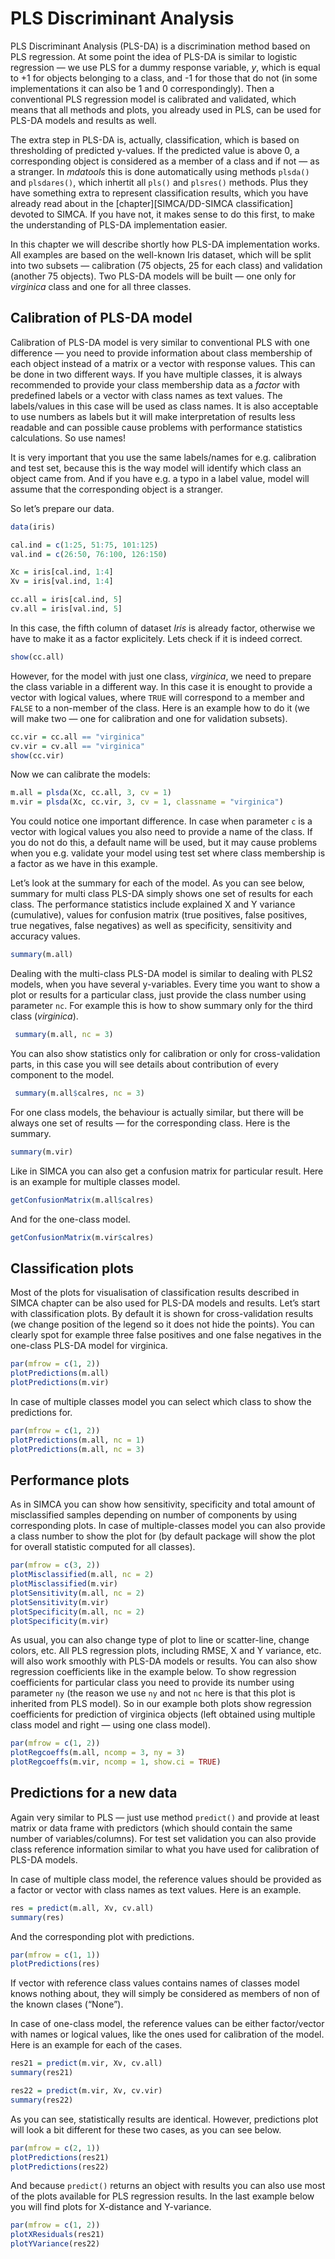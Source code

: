 # PLS Discriminant Analysis {-}

PLS Discriminant Analysis (PLS-DA) is a discrimination method based on PLS regression. At some point the idea of PLS-DA is similar to logistic regression — we use PLS for a dummy response variable, *y*, which is equal to +1 for objects belonging to a class, and -1 for those that do not (in some implementations it can also be 1 and 0 correspondingly). Then a conventional PLS regression model is calibrated and validated, which means that all methods and plots, you already used in PLS, can be used for PLS-DA models and results as well.

The extra step in PLS-DA is, actually, classification, which is based on thresholding of predicted y-values. If the predicted value is above 0, a corresponding object is considered as a member of a class and if not — as a stranger. In *mdatools* this is done automatically using methods `plsda()` and `plsdares()`, which inhertit all `pls()` and `plsres()` methods. Plus they have something extra to represent classification results, which you have already read about in the [chapter][SIMCA/DD-SIMCA classification] devoted to SIMCA. If you have not, it makes sense to do this first, to make the understanding of PLS-DA implementation easier.

In this chapter we will describe shortly how PLS-DA implementation works. All examples are based on the well-known Iris dataset, which will be split into two subsets — calibration (75 objects, 25 for each class) and validation (another 75 objects). Two PLS-DA models will be built — one only for *virginica* class and one for all three classes.

## Calibration of PLS-DA model {-}

Calibration of PLS-DA model is very similar to conventional PLS with one difference — you need to provide information about class membership of each object instead of a matrix or a vector with response values. This can be done in two different ways. If you have multiple classes, it is always recommended to provide your class membership data as a *factor* with predefined labels or a vector with class names as text values. The labels/values in this case will be used as class names. It is also acceptable to use numbers as labels but it will make interpretation of results less readable and can possible cause problems with performance statistics calculations. So use names!

It is very important that you use the same labels/names for e.g. calibration and test set, because this is the way model will identify which class an object came from. And if you have e.g. a typo in a label value, model will assume that the corresponding object is a stranger.

So let's prepare our data.

```r
data(iris)

cal.ind = c(1:25, 51:75, 101:125)
val.ind = c(26:50, 76:100, 126:150)

Xc = iris[cal.ind, 1:4]
Xv = iris[val.ind, 1:4]

cc.all = iris[cal.ind, 5]
cv.all = iris[val.ind, 5]

```

In this case, the fifth column of dataset *Iris* is already factor, otherwise we have to make it as a factor explicitely. Lets check if it is indeed correct.

```r
show(cc.all)
```

However, for the model with just one class, *virginica*, we need to prepare the class variable in a different way. In this case it is enought to provide a vector with logical values, where `TRUE` will correspond to a member and `FALSE` to a non-member of the class. Here is an example how to do it (we will make two — one for calibration and one for validation subsets).

```r
cc.vir = cc.all == "virginica"
cv.vir = cv.all == "virginica"
show(cc.vir)
```

Now we can calibrate the models:

```r
m.all = plsda(Xc, cc.all, 3, cv = 1)
m.vir = plsda(Xc, cc.vir, 3, cv = 1, classname = "virginica")
```

You could notice one important difference. In case when parameter `c` is a vector with logical values you also need to provide a name of the class. If you do not do this, a default name will be used, but it may cause problems when you e.g. validate your model using test set where class membership is a factor as we have in this example.

Let's look at the summary for each of the model. As you can see below, summary for multi class PLS-DA simply shows one set of results for each class. The performance statistics include explained X and Y variance (cumulative), values for confusion matrix (true positives, false positives, true negatives, false negatives) as well as specificity, sensitivity and accuracy values.

```r
summary(m.all)
```

Dealing with the multi-class PLS-DA model is similar to dealing with PLS2 models, when you have several y-variables. Every time you want to show a plot or results for a particular class, just provide the class number using parameter `nc`. For example this is how to show summary only for the third class (*virginica*).

```r
 summary(m.all, nc = 3)
```

You can also show statistics only for calibration or only for cross-validation parts, in this case you will see details about contribution of every component to the model.

```r
 summary(m.all$calres, nc = 3)
```

For one class models, the behaviour is actually similar, but there will be always one set of results — for the corresponding class. Here is the summary.

```r
summary(m.vir)
```

Like in SIMCA you can also get a confusion matrix for particular result. Here is an example for multiple classes model.

```r
getConfusionMatrix(m.all$calres)
```

And for the one-class model.

```r
getConfusionMatrix(m.vir$calres)
```

## Classification plots {-}

Most of the plots for visualisation of classification results described in SIMCA chapter can be also used for PLS-DA models and results. Let's start with classification plots. By default it is shown for cross-validation results (we change position of the legend so it does not hide the points). You can clearly spot for example three false positives and one false negatives in the one-class PLS-DA model for virginica.

```r
par(mfrow = c(1, 2))
plotPredictions(m.all)
plotPredictions(m.vir)
```

In case of multiple classes model you can select which class to show the predictions for.

```r
par(mfrow = c(1, 2))
plotPredictions(m.all, nc = 1)
plotPredictions(m.all, nc = 3)
```

## Performance plots {-}

As in SIMCA you can show how sensitivity, specificity and total amount of misclassified samples depending on number of components by using corresponding plots. In case of multiple-classes model you can also provide a class number to show the plot for (by default package will show the plot for overall statistic computed for all classes).


```r
par(mfrow = c(3, 2))
plotMisclassified(m.all, nc = 2)
plotMisclassified(m.vir)
plotSensitivity(m.all, nc = 2)
plotSensitivity(m.vir)
plotSpecificity(m.all, nc = 2)
plotSpecificity(m.vir)
```

As usual, you can also change type of plot to line or scatter-line, change colors, etc. All PLS regression plots, including RMSE, X and Y variance, etc. will also work smoothly with PLS-DA models or results. You can also show regression coefficients like in the example below. To show regression coefficients for particular class you need to provide its number using parameter `ny` (the reason we use `ny` and not `nc` here is that this plot is inherited from PLS model). So in our example both plots show regression coefficients for prediction of virginica objects (left obtained using multiple class model and right — using one class model).


```r
par(mfrow = c(1, 2))
plotRegcoeffs(m.all, ncomp = 3, ny = 3)
plotRegcoeffs(m.vir, ncomp = 1, show.ci = TRUE)
```

## Predictions for a new data {-}

Again very similar to PLS — just use method `predict()` and provide at least matrix or data frame with predictors (which should contain the same number of variables/columns). For test set validation you can also provide class reference information similar to what you have used for calibration of PLS-DA models.

In case of multiple class model, the reference values should be provided as a factor or vector with class names as text values. Here is an example.

```r
res = predict(m.all, Xv, cv.all)
summary(res)
```

And the corresponding plot with predictions.

```r
par(mfrow = c(1, 1))
plotPredictions(res)
```

If vector with reference class values contains names of classes model knows nothing about, they will simply be considered as members of non of the known clases ("None").

In case of one-class model, the reference values can be either factor/vector with names or logical values, like the ones used for calibration of the model. Here is an example for each of the cases.

```r
res21 = predict(m.vir, Xv, cv.all)
summary(res21)

res22 = predict(m.vir, Xv, cv.vir)
summary(res22)
```

As you can see, statistically results are identical. However, predictions plot will look a bit different for these two cases, as you can see below.

```r
par(mfrow = c(2, 1))
plotPredictions(res21)
plotPredictions(res22)
```

And because `predict()` returns an object with results you can also use most of the plots available for PLS regression results. In the last example below you will find plots for X-distance and Y-variance.

```r
par(mfrow = c(1, 2))
plotXResiduals(res21)
plotYVariance(res22)
```
